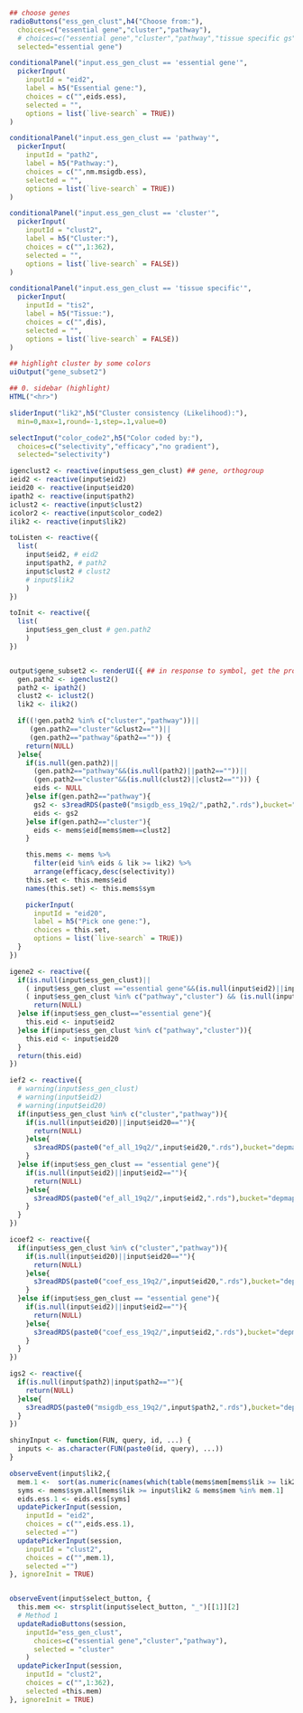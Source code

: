 ```r

## choose genes
radioButtons("ess_gen_clust",h4("Choose from:"),
  choices=c("essential gene","cluster","pathway"),  
  # choices=c("essential gene","cluster","pathway","tissue specific gs"),  
  selected="essential gene")

conditionalPanel("input.ess_gen_clust == 'essential gene'",
  pickerInput(
  	inputId = "eid2",
  	label = h5("Essential gene:"),
  	choices = c("",eids.ess),
    selected = "",
  	options = list(`live-search` = TRUE))
)

conditionalPanel("input.ess_gen_clust == 'pathway'",
  pickerInput(
  	inputId = "path2",
  	label = h5("Pathway:"),
  	choices = c("",nm.msigdb.ess),
    selected = "",
  	options = list(`live-search` = TRUE))
)

conditionalPanel("input.ess_gen_clust == 'cluster'",
  pickerInput(
  	inputId = "clust2",
  	label = h5("Cluster:"),
  	choices = c("",1:362),
    selected = "",
  	options = list(`live-search` = FALSE))
)

conditionalPanel("input.ess_gen_clust == 'tissue specific'",
  pickerInput(
    inputId = "tis2",
    label = h5("Tissue:"),
    choices = c("",dis),
    selected = "",
    options = list(`live-search` = FALSE))
)

## highlight cluster by some colors
uiOutput("gene_subset2")

## 0. sidebar (highlight)
HTML("<hr>")

sliderInput("lik2",h5("Cluster consistency (Likelihood):"),
  min=0,max=1,round=-1,step=.1,value=0)

selectInput("color_code2",h5("Color coded by:"),
  choices=c("selectivity","efficacy","no gradient"),
  selected="selectivity")

```

```r
igenclust2 <- reactive(input$ess_gen_clust) ## gene, orthogroup
ieid2 <- reactive(input$eid2)
ieid20 <- reactive(input$eid20)
ipath2 <- reactive(input$path2)
iclust2 <- reactive(input$clust2)
icolor2 <- reactive(input$color_code2)
ilik2 <- reactive(input$lik2)

toListen <- reactive({
  list(
    input$eid2, # eid2
    input$path2, # path2
    input$clust2 # clust2
    # input$lik2
    )
})

toInit <- reactive({
  list(
    input$ess_gen_clust # gen.path2
    )
})


output$gene_subset2 <- renderUI({ ## in response to symbol, get the probe
  gen.path2 <- igenclust2()
  path2 <- ipath2()
  clust2 <- iclust2()
  lik2 <- ilik2()

  if((!gen.path2 %in% c("cluster","pathway"))||
     (gen.path2=="cluster"&clust2=="")||
     (gen.path2=="pathway"&path2=="")) {
    return(NULL)
  }else{
    if(is.null(gen.path2)||
      (gen.path2=="pathway"&&(is.null(path2)||path2==""))||
      (gen.path2=="cluster"&&(is.null(clust2)||clust2==""))) {
      eids <- NULL
    }else if(gen.path2=="pathway"){
      gs2 <- s3readRDS(paste0("msigdb_ess_19q2/",path2,".rds"),bucket="depmap")
      eids <- gs2
    }else if(gen.path2=="cluster"){
      eids <- mems$eid[mems$mem==clust2]
    }

    this.mems <- mems %>% 
      filter(eid %in% eids & lik >= lik2) %>%
      arrange(efficacy,desc(selectivity))
    this.set <- this.mems$eid
    names(this.set) <- this.mems$sym

    pickerInput(
      inputId = "eid20",
      label = h5("Pick one gene:"),
      choices = this.set,
      options = list(`live-search` = TRUE))
  }
})

igene2 <- reactive({
  if(is.null(input$ess_gen_clust)||
    ( input$ess_gen_clust =="essential gene"&&(is.null(input$eid2)||input$eid2=="")) ||
    ( input$ess_gen_clust %in% c("pathway","cluster") && (is.null(input$eid20)||input$eid20==""))){
      return(NULL)
  }else if(input$ess_gen_clust=="essential gene"){
    this.eid <- input$eid2
  }else if(input$ess_gen_clust %in% c("pathway","cluster")){
    this.eid <- input$eid20
  }
  return(this.eid)
})

ief2 <- reactive({
  # warning(input$ess_gen_clust)
  # warning(input$eid2)
  # warning(input$eid20)  
  if(input$ess_gen_clust %in% c("cluster","pathway")){
    if(is.null(input$eid20)||input$eid20==""){
      return(NULL)
    }else{
      s3readRDS(paste0("ef_all_19q2/",input$eid20,".rds"),bucket="depmap")
    }
  }else if(input$ess_gen_clust == "essential gene"){
    if(is.null(input$eid2)||input$eid2==""){
      return(NULL)
    }else{
      s3readRDS(paste0("ef_all_19q2/",input$eid2,".rds"),bucket="depmap")
    }
  }
})

icoef2 <- reactive({
  if(input$ess_gen_clust %in% c("cluster","pathway")){
    if(is.null(input$eid20)||input$eid20==""){
      return(NULL)
    }else{
      s3readRDS(paste0("coef_ess_19q2/",input$eid20,".rds"),bucket="depmap")
    }
  }else if(input$ess_gen_clust == "essential gene"){
    if(is.null(input$eid2)||input$eid2==""){
      return(NULL)
    }else{
      s3readRDS(paste0("coef_ess_19q2/",input$eid2,".rds"),bucket="depmap")
    }
  }
})

igs2 <- reactive({
  if(is.null(input$path2)|input$path2==""){
    return(NULL)
  }else{
    s3readRDS(paste0("msigdb_ess_19q2/",input$path2,".rds"),bucket="depmap")
  }
})

shinyInput <- function(FUN, query, id, ...) {
  inputs <- as.character(FUN(paste0(id, query), ...))
}

observeEvent(input$lik2,{
  mem.1 <-  sort(as.numeric(names(which(table(mems$mem[mems$lik >= lik2])>0))))
  syms <- mems$sym.all[mems$lik >= input$lik2 & mems$mem %in% mem.1]
  eids.ess.1 <- eids.ess[syms]
  updatePickerInput(session,
    inputId = "eid2",
    choices = c("",eids.ess.1),
    selected ="")
  updatePickerInput(session,
    inputId = "clust2",
    choices = c("",mem.1),
    selected ="")
}, ignoreInit = TRUE)


observeEvent(input$select_button, {
  this.mem <<- strsplit(input$select_button, "_")[[1]][2]
  # Method 1
  updateRadioButtons(session,
    inputId="ess_gen_clust",
      choices=c("essential gene","cluster","pathway"),  
      selected = "cluster"
    )
  updatePickerInput(session,
    inputId = "clust2",
    choices = c("",1:362),
    selected =this.mem)
}, ignoreInit = TRUE)



```
